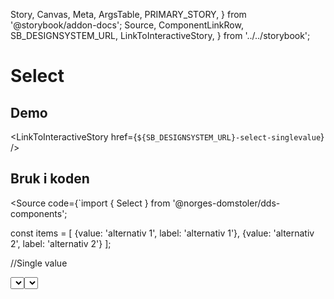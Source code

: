   Story,
  Canvas,
  Meta,
  ArgsTable,
  PRIMARY_STORY,
} from '@storybook/addon-docs';
  Source,
  ComponentLinkRow,
  SB_DESIGNSYSTEM_URL,
  LinkToInteractiveStory,
} from '../../storybook';

<Meta title="Design system/Select/API" component={Select} />

# Select

<ComponentLinkRow
  docsHref="https://design.domstol.no/987b33f71/p/19970c-select/b/98ef83"
  figmaHref="https://www.figma.com/file/ewqSDmkgqDQ5PyOsRp4V5b/?node-id=155%3A38"
  githubHref="https://github.com/domstolene/designsystem/tree/master/components/src/components/Select"
/>

## Demo

<Canvas>
  <Story id="design-system-select-singlevalue--default" />
</Canvas>

<Canvas>
  <Story id="design-system-select-multiselect--default" />
</Canvas>

<LinkToInteractiveStory href={`${SB_DESIGNSYSTEM_URL}-select-singlevalue`} />

## Bruk i koden

<Source code={`import { Select } from '@norges-domstoler/dds-components';

const items = [
{value: 'alternativ 1', label: 'alternativ 1'},
{value: 'alternativ 2', label: 'alternativ 2'}
];

//Single value

<Select label="Label" items={items} />
//Multiselect
<Select label="Label" items={items} isMulti />
`} />

## Filtrering

Brukeren kan filtrere alternativer ved å gi tekstlig input. Det brukes en custom filtreringsfunksjon der søkeordet er enten først i teksten, eller så har det mellomrom, bindestrek eller start-parentes før seg.

## API

Komponenten bruker <Link href='https://react-select.com/home' external>React-select</Link>. Det støttes props definert i designsystemet (Elsa props) og native React-select props.

### Elsa props

<TableWrapper>
  <Table density="compact" style={{ width: '100%' }}>
    <Head>
      <Row type="head">
        <Cell type="head">Property</Cell>
        <Cell type="head">Datatype</Cell>
        <Cell type="head">Påkrevd</Cell>
        <Cell type="head">Default</Cell>
        <Cell type="head">Beskrivelse</Cell>
      </Row>
    </Head>
    <Body>
      <Row>
        <Cell> `label` </Cell>
        <Cell> `string` </Cell>
        <Cell> nei </Cell>
        <Cell> - </Cell>
        <Cell> Label for nedtrekkslisten. </Cell>
      </Row>
      <Row>
        <Cell> `width` </Cell>
        <Cell> `string` </Cell>
        <Cell> nei </Cell>
        <Cell> `'320px'` </Cell>
        <Cell> Custom bredde ved behov.</Cell>
      </Row>
      <Row>
        <Cell> `tip` </Cell>
        <Cell> `string` </Cell>
        <Cell> nei</Cell>
        <Cell>-</Cell>
        <Cell>Hjelpetekst.</Cell>
      </Row>
      <Row>
        <Cell> `errorMessage` </Cell>
        <Cell> `string` </Cell>
        <Cell> nei </Cell>
        <Cell>-</Cell>
        <Cell> Meldingen som vises ved valideringsfeil.</Cell>
      </Row>
      <Row>
        <Cell> `required` </Cell>
        <Cell> `boolean` </Cell>
        <Cell>nei </Cell>
        <Cell>-</Cell>
        <Cell>
          Gir `required` styling. OBS! støtter ikke DOM required attributt.{' '}
        </Cell>
      </Row>
      <Row>
        <Cell> `readOnly` </Cell>
        <Cell> `boolean` </Cell>
        <Cell>nei </Cell>
        <Cell>-</Cell>
        <Cell>Nedtrekkslisten blir disabled og får `readOnly` styling. </Cell>
      </Row>
    </Body>
  </Table>
</TableWrapper>
<br />
### Native React-select props

Ofte brukt native props:

<TableWrapper>
  <Table density="compact" style={{ width: '100%' }}>
    <Head>
      <Row type="head">
                <Cell type="head">Property</Cell>
        <Cell type="head">Datatype</Cell>
        <Cell type="head">Påkrevd</Cell>
        <Cell type="head">Default</Cell>
        <Cell type="head">Beskrivelse</Cell>
      </Row>
    </Head>
    <Body>
      <Row>
        <Cell> `options` </Cell>
        <Cell> `{ label: string, value: string }[]` </Cell>
        <Cell>nei </Cell>
        <Cell>-</Cell>
        <Cell>Alternativer som havner i nedtrekkslisten. </Cell>
      </Row>
       <Row>
        <Cell> `onChange` </Cell>
        <Cell> `(newValue: { label: string, value: string } | null, ActionMeta: ActionMeta<TOption>) => void` </Cell>
        <Cell>nei </Cell>
        <Cell>-</Cell>
        <Cell> onChange funksjon.</Cell>
      </Row>
       <Row>
        <Cell> `isDisabled` </Cell>
        <Cell> `boolean` </Cell>
        <Cell>nei </Cell>
        <Cell>-</Cell>
        <Cell>Gjør nedtrekkslisten disabled og gir den relevant styling. </Cell>
      </Row>
      <Row>
        <Cell> `value` </Cell>
        <Cell> `{ label: string; value: string; } | null` </Cell>
        <Cell>nei </Cell>
        <Cell>-</Cell>
        <Cell> Forhåndsvalgt alternativ som brukeren ikke kan endre. OBS! Brukes kun i oppsummering av brukerens valg og lignende tilfeller.</Cell>
      </Row>
      <Row>
        <Cell> `defaultValue` </Cell>
        <Cell> `{ label: string; value: string; } | null` </Cell>
        <Cell>nei </Cell>
        <Cell>-</Cell>
        <Cell>Forhåndsvalgt alternativ som brukeren kan endre. OBS! Brukes ikke i standard skjema da brukeren skal ta et bevisst valg. </Cell>
      </Row>
      <Row>
        <Cell> `isMulti` </Cell>
        <Cell> `boolean` </Cell>
        <Cell>nei </Cell>
        <Cell>-</Cell>
        <Cell>Gjør komponenten om til multiselect.</Cell>
      </Row>
            <Row>
        <Cell> `closeMenuOnSelect` </Cell>
        <Cell> `boolean` </Cell>
        <Cell>nei </Cell>
        <Cell>false ved isMulti, true ellers</Cell>
        <Cell>Spesifiserer om listen med alternativer skal lukkes når brukeren har valgt en alternativ.</Cell>
      </Row>
            <Row>
        <Cell> `isClearable` </Cell>
        <Cell> `boolean` </Cell>
        <Cell>nei </Cell>
        <Cell>`true`</Cell>
        <Cell>Spesifiserer om valgt alternativ kan tømmes. OBS! settes til false i spesialtilfeller, bruker skal ha mulighet til å tømme valget i standard skjema.</Cell>
      </Row>
            <Row>
        <Cell> `placeholder` </Cell>
        <Cell> `string` </Cell>
        <Cell>nei </Cell>
        <Cell>`'-- Velg fra listen --'`</Cell>
        <Cell>Tekst som vises når ingen alternativ er valgt.</Cell>
      </Row>
      <Row>
        <Cell> `isLoading` </Cell>
        <Cell> `boolean` </Cell>
        <Cell>nei </Cell>
        <Cell>-</Cell>
        <Cell>Kan brukes mens komponenten lastes inn, rendrer en innlastningsindikator i inputfeltet.</Cell>
      </Row>
      <Row>
        <Cell> `isSearchable` </Cell>
        <Cell> `boolean` </Cell>
        <Cell>nei </Cell>
        <Cell>`true`</Cell>
        <Cell>Spesifiserer om brukeren kan søke på alternativene.</Cell>
      </Row>
    </Body>

  </Table>
</TableWrapper>
<br />
Full liste over props er tilgjengelig i <Link href='https://react-select.com/props' external >react-select API</Link>.

I tillegg støttes alle native HTML-attributter som er en del av `HTMLAttributes<HTMLDivElement>`-interface.

### Bredde ved isMulti

Komponenten har default bredde. Dette gjør at valgte alternativer ved `isMulti` vil prøve å fylle opp bredden og videre legge seg nedover. Hvis det er ønsket at komponenten skal utvide seg i bredden når flere alternativer blir valgt bør det settes f.eks. `width='fit-content'` og `min-width` i styling:

<Canvas>
  <Story
    id="design-system-select-multiselect--with-fit-content"
    height="500px"
  />
</Canvas>

## Retningslinjer

- Det kan være lurt å lagre kladd av input i skjemaet brukeren fyller ut.
